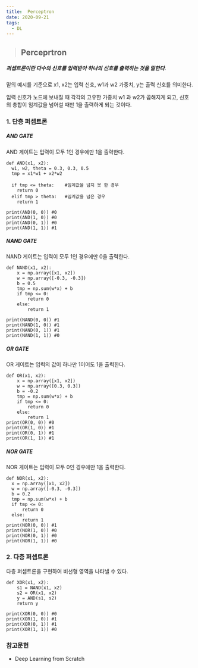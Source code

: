 ```yaml
---
title:  Perceptron
date: 2020-09-21
tags:
  - DL
---
```



> ## Perceprtron

##### 퍼셉트론이란 다수의 신호를 입력받아 하나의 신호를 출력하는 것을 말한다. 

밑의 예시를 기준으로 x1, x2는 입력 신호, w1과 w2 가중치, y는 출력 신호를 의미한다. 

입력 신호가 노드에 보내질 때 각각의 고유한 가중치 w1 과 w2가 곱해지게 되고, 신호의 총합이 임계값을 넘어설 때만 1을 출력하게 되는 것이다.


### 1. 단층 퍼셉트론

##### AND GATE
 AND 게이트는 입력이 모두 1인 경우에만 1을 출력한다.

    def AND(x1, x2):
      w1, w2, theta = 0.3, 0.3, 0.5
      tmp = x1*w1 + x2*w2

      if tmp <= theta:    #임계값을 넘지 못 한 경우
        return 0
      elif tmp > theta:   #임계값을 넘은 경우
        return 1

    print(AND(0, 0)) #0
    print(AND(1, 0)) #0
    print(AND(0, 1)) #0
    print(AND(1, 1)) #1

##### NAND GATE
NAND 게이트는 입력이 모두 1인 경우에만 0을 출력한다.

    def NAND(x1, x2):
        x = np.array([x1, x2])
        w = np.array([-0.3, -0.3])
        b = 0.5
        tmp = np.sum(w*x) + b
        if tmp <= 0:
            return 0
        else:
            return 1

    print(NAND(0, 0)) #1
    print(NAND(1, 0)) #1
    print(NAND(0, 1)) #1
    print(NAND(1, 1)) #0

##### OR GATE
OR 게이트는 입력의 값이 하나만 1이어도 1을 출력한다.

    def OR(x1, x2):
        x = np.array([x1, x2])
        w = np.array([0.3, 0.3])
        b = -0.2
        tmp = np.sum(w*x) + b
        if tmp <= 0:
            return 0
        else:
            return 1
    print(OR(0, 0)) #0
    print(OR(1, 0)) #1
    print(OR(0, 1)) #1
    print(OR(1, 1)) #1

##### NOR GATE
NOR 게이트는 입력이 모두 0인 경우에만 1을 출력한다.

    def NOR(x1, x2):
      x = np.array([x1, x2])
      w = np.array([-0.3, -0.3])
      b = 0.2
      tmp = np.sum(w*x) + b
      if tmp <= 0:
          return 0
      else:
          return 1
    print(NOR(0, 0)) #1
    print(NOR(1, 0)) #0
    print(NOR(0, 1)) #0
    print(NOR(1, 1)) #0

### 2. 다층 퍼셉트론
 다층 퍼셉트론을 구현하여 비선형 영역을 나타낼 수 있다.

    def XOR(x1, x2):
        s1 = NAND(x1, x2)
        s2 = OR(x1, x2)
        y = AND(s1, s2)
        return y

    print(XOR(0, 0)) #0
    print(XOR(1, 0)) #1
    print(XOR(0, 1)) #1
    print(XOR(1, 1)) #0






  ### 참고문헌
- Deep Learning from Scratch